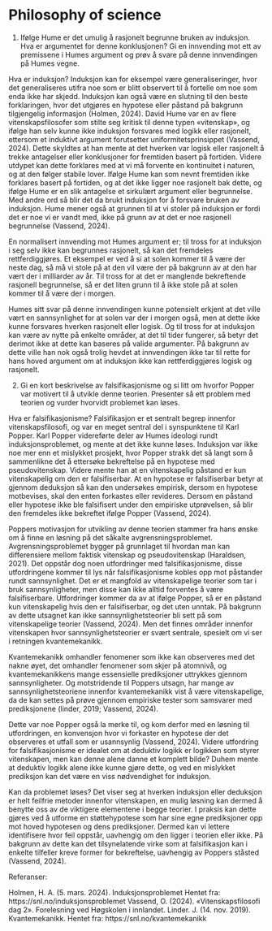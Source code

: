 # Philosophy of science

1.	Ifølge Hume er det umulig å rasjonelt begrunne bruken av induksjon. Hva er argumentet for denne konklusjonen? Gi en innvending mot ett av premissene i Humes argument og prøv å svare på denne innvendingen på Humes vegne.

Hva er induksjon? Induksjon kan for eksempel være generaliseringer, hvor det generaliseres utifra noe som er blitt observert til å fortelle om noe som enda ikke har skjedd. Induksjon kan også være en slutning til den beste forklaringen, hvor det utgjøres en hypotese eller påstand på bakgrunn tilgjengelig informasjon (Holmen, 2024). 
David Hume var en av flere vitenskapsfilosofer som stilte seg kritisk til denne typen «vitenskap», og ifølge han selv kunne ikke induksjon forsvares med logikk eller rasjonelt, ettersom et induktivt argument forutsetter uniformitetsprinsippet (Vassend, 2024). Dette skyldtes at han mente at det hverken var logisk eller rasjonelt å trekke antagelser eller konklusjoner for fremtiden basert på fortiden.
Videre utdypet kan dette forklares med at vi må forvente en kontinuitet i naturen, og at den følger stabile lover. Ifølge Hume kan som nevnt fremtiden ikke forklares basert på fortiden, og at det ikke ligger noe rasjonelt bak dette, og ifølge Hume er en slik antagelse et sirkulært argument eller begrunnelse. Med andre ord så blir det da brukt induksjon for å forsvare bruken av induksjon. Hume mener også at grunnen til at vi stoler på induksjon er fordi det er noe vi er vandt med, ikke på grunn av at det er noe rasjonell begrunnelse (Vassend, 2024). 

En normalisert innvending mot Humes argument er; til tross for at induksjon i seg selv ikke kan begrunnes rasjonelt, så kan det fremdeles rettferdiggjøres. Et eksempel er ved å si at solen kommer til å være der neste dag, så må vi stole på at den vil være der på bakgrunn av at den har vært der i milliarder av år. Til tross for at det er manglende bekreftende rasjonell begrunnelse, så er det liten grunn til å ikke stole på at solen kommer til å være der i morgen. 

Humes sitt svar på denne innvendingen kunne potensielt erkjent at det ville vært en sannsynlighet for at solen var der i morgen også, men at dette ikke kunne forsvares hverken rasjonelt eller logisk. Og til tross for at induksjon kan være av nytte på enkelte områder, at det til tider fungerer, så betyr det derimot ikke at dette kan baseres på valide argumenter. På bakgrunn av dette ville han nok også trolig hevdet at innvendingen ikke tar til rette for hans hoved argument om at induksjon ikke kan rettferdiggjøres logisk og rasjonelt. 



2.	Gi en kort beskrivelse av falsifikasjonisme og si litt om hvorfor Popper var motivert til å utvikle denne teorien. Presenter så ett problem med teorien og vurder hvorvidt problemet kan løses.

Hva er falsifikasjonisme? Falsifikasjon er et sentralt begrep innenfor vitenskapsfilosofi, og var en meget sentral del i synspunktene til Karl Popper. 
Karl Popper videreførte deler av Humes ideologi rundt induksjonsproblemet, og mente at det ikke kunne løses. Induksjon var ikke noe mer enn et mislykket prosjekt, hvor Popper strakk det så langt som å sammenlikne det å ettersøke bekreftelse på en hypotese med pseudovitenskap. Videre mente han at en vitenskapelig påstand er kun vitenskapelig om den er falsifiserbar. At en hypotese er falsifiserbar betyr at gjennom deduksjon så kan den undersøkes empirisk, dersom en hypotese motbevises, skal den enten forkastes eller revideres. Dersom en påstand eller hypotese ikke ble falsifisert under den empiriske utprøvelsen, så blir den fremdeles ikke bekreftet ifølge Popper (Vassend, 2024). 

Poppers motivasjon for utvikling av denne teorien stammer fra hans ønske om å finne en løsning på det såkalte avgrensningsproblemet. Avgrensningsproblemet bygger på grunnlaget til hvordan man kan differensiere mellom faktisk vitenskap og pseudovitenskap (Haraldsen, 2021). 
Det oppstår dog noen utfordringer med falsifikasjonisme, disse utfordringene kommer til lys når falsifikasjonisme kobles opp mot påstander rundt sannsynlighet. Det er et mangfold av vitenskapelige teorier som tar i bruk sannsynligheter, men disse kan ikke alltid forventes å være falsifiserbare. Utfordringer kommer da av at ifølge Popper, så er en påstand kun vitenskapelig hvis den er falsifiserbar, og det uten unntak. På bakgrunn av dette utsagnet kan ikke sannsynlighetsteorier bli sett på som vitenskapelige teorier (Vassend, 2024). Men det finnes områder innenfor vitenskapen hvor sannsynlighetsteorier er svært sentrale, spesielt om vi ser i retningen kvantemekanikk.

Kvantemekanikk omhandler fenomener som ikke kan observeres med det nakne øyet, det omhandler fenomener som skjer på atomnivå, og kvantemekanikkens mange essensielle prediksjoner uttrykkes gjennom sannsynligheter. Og motstridende til Poppers utsagn, har mange av sannsynlighetsteoriene innenfor kvantemekanikk vist å være vitenskapelige, da de kan settes på prøve gjennom empiriske tester som samsvarer med prediksjonene (linder, 2019; Vassend, 2024). 

Dette var noe Popper også la merke til, og kom derfor med en løsning til utfordringen, en konvensjon hvor vi forkaster en hypotese der det observeres et utfall som er usannsynlig (Vassend, 2024).
Videre utfordring for falsifikasjonisme er idealet om at deduktiv logikk er logikken som styrer vitenskapen, men kan denne alene danne et komplett bilde? Duhem mente at deduktiv logikk alene ikke kunne gjøre dette, og ved en mislykket prediksjon kan det være en viss nødvendighet for induksjon.

Kan da problemet løses? Det viser seg at hverken induksjon eller deduksjon er helt feilfrie metoder innenfor vitenskapen, en mulig løsning kan dermed å benytte oss av de viktigere elementene i begge teorier. I praksis kan dette gjøres ved å utforme en støttehypotese som har sine egne prediksjoner opp mot hoved hypotesen og dens prediksjoner. Dermed kan vi lettere identifisere hvor feil oppstår, uavhengig om den ligger i teorien eller ikke. På bakgrunn av dette kan det tilsynelatende virke som at falsifikasjon kan i enkelte tilfeller kreve former for bekreftelse, uavhengig av Poppers ståsted (Vassend, 2024). 

Referanser:

Holmen, H. A. (5. mars. 2024). Induksjonsproblemet
Hentet fra: https://snl.no/induksjonsproblemet 
Vassend, O. (2024). «Vitenskapsfilosofi dag 2». Forelesning ved Høgskolen i innlandet. 
Linder. J. (14. nov. 2019). Kvantemekanikk.
 Hentet fra: https://snl.no/kvantemekanikk 
